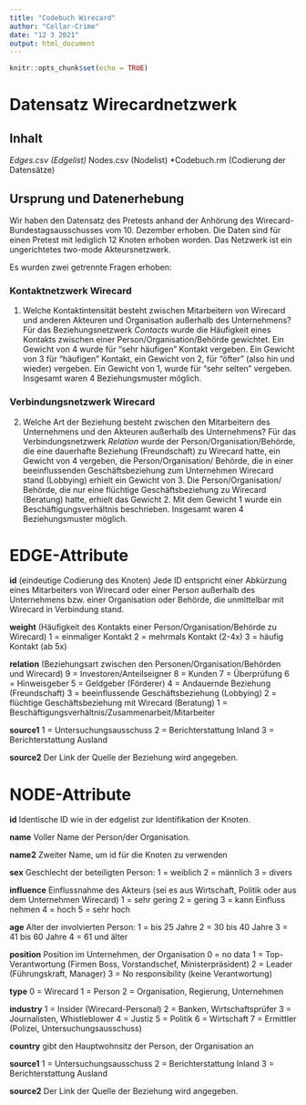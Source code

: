 ---
title: "Codebuch Wirecard"
author: "Collar-Crime"
date: "12 3 2021"
output: html_document
---

```{r setup, include=FALSE}
knitr::opts_chunk$set(echo = TRUE)
```
# Datensatz Wirecardnetzwerk

## Inhalt
*Edges.csv (Edgelist)
*Nodes.csv (Nodelist)
*Codebuch.rm (Codierung der Datensätze)

## Ursprung und Datenerhebung 
Wir haben den Datensatz des Pretests anhand der Anhörung des Wirecard-Bundestagsausschusses vom 10. Dezember erhoben. 
Die Daten sind für einen Pretest mit lediglich 12 Knoten erhoben worden.
Das Netzwerk ist ein ungerichtetes two-mode Akteursnetzwerk. 

Es wurden zwei getrennte Fragen erhoben:

### Kontaktnetzwerk Wirecard
1. Welche Kontaktintensität besteht zwischen Mitarbeitern von Wirecard und anderen Akteuren und Organisation außerhalb des Unternehmens?
Für das Beziehungsnetzwerk *Contacts* wurde die Häufigkeit eines Kontakts zwischen einer Person/Organisation/Behörde gewichtet. Ein Gewicht von 4 wurde für “sehr häufigen” Kontakt vergeben. Ein Gewicht von 3 für "häufigen" Kontakt, ein Gewicht von 2, für “öfter” (also hin und wieder) vergeben. Ein Gewicht von 1, wurde für “sehr selten” vergeben. Insgesamt waren 4 Beziehungsmuster möglich.

### Verbindungsnetzwerk Wirecard
2. Welche Art der Beziehung besteht zwischen den Mitarbeitern des Unternehmens und den Akteuren außerhalb des Unternehmens?
Für das Verbindungsnetzwerk *Relation* wurde der Person/Organisation/Behörde, die eine dauerhafte Beziehung (Freundschaft) zu Wirecard hatte, ein Gewicht von 4 vergeben, die Person/Organisation/ Behörde, die in einer beeinflussenden Geschäftsbeziehung zum Unternehmen Wirecard stand (Lobbying) erhielt ein Gewicht von 3. Die Person/Organisation/ Behörde, die nur eine flüchtige Geschäftsbeziehung zu Wirecard (Beratung) hatte, erhielt das Gewicht 2. Mit dem Gewicht 1 wurde ein Beschäftigungsverhältnis beschrieben. Insgesamt waren 4 Beziehungsmuster möglich.

# EDGE-Attribute
**id**
(eindeutige Codierung des Knoten)
Jede ID entspricht einer Abkürzung eines Mitarbeiters von Wirecard oder einer Person außerhalb des Unternehmens bzw. einer Organisation oder Behörde, die unmittelbar mit Wirecard in Verbindung stand. 

**weight**
(Häufigkeit des Kontakts einer Person/Organisation/Behörde zu Wirecard)
1 = einmaliger Kontakt
2 = mehrmals Kontakt (2-4x)
3 = häufig Kontakt (ab 5x)

**relation** 
(Beziehungsart zwischen den Personen/Organisation/Behörden und Wirecard)
9 = Investoren/Anteilseigner
8 = Kunden
7 = Überprüfung
6 = Hinweisgeber 
5 = Geldgeber (Förderer)
4 = Andauernde Beziehung (Freundschaft)
3 = beeinflussende Geschäftsbeziehung (Lobbying)
2 = flüchtige Geschäftsbeziehung mit Wirecard (Beratung)
1 = Beschäftigungsverhältnis/Zusammenarbeit/Mitarbeiter

**source1**
1 = Untersuchungsausschuss
2 = Berichterstattung Inland
3 = Berichterstattung Ausland

**source2**
Der Link der Quelle der Beziehung wird angegeben.

# NODE-Attribute
**id**
Identische ID wie in der edgelist zur Identifikation der Knoten. 

**name**
Voller Name der Person/der Organisation.

**name2**
Zweiter Name, um id für die Knoten zu verwenden


**sex**
Geschlecht der beteiligten Person:
1 = weiblich
2 = männlich
3 = divers

**influence**
Einflussnahme des Akteurs (sei es aus Wirtschaft, Politik oder aus dem Unternehmen Wirecard)
1 = sehr gering
2 = gering
3 = kann Einfluss nehmen
4 = hoch
5 = sehr hoch 

**age**
Alter der involvierten Person:
1 = bis 25 Jahre
2 = 30 bis 40 Jahre
3 = 41 bis 60 Jahre
4 = 61 und älter

**position**
Position im Unternehmen, der Organisation
0 = no data
1 = Top-Verantwortung (Firmen Boss, Vorstandschef, Ministerpräsident)
2 = Leader (Führungskraft, Manager)
3 = No responsibility (keine Verantwortung)

**type**
0 = Wirecard
1 = Person
2 = Organisation, Regierung, Unternehmen


**industry**
1 = Insider (Wirecard-Personal)
2 = Banken, Wirtschaftsprüfer
3 = Journalisten, Whistleblower
4 = Justiz
5 = Politik
6 = Wirtschaft
7 = Ermittler (Polizei, Untersuchungsausschuss)


**country**
gibt den Hauptwohnsitz der Person, der Organisation an 

**source1**
1 = Untersuchungsausschuss
2 = Berichterstattung Inland
3 = Berichterstattung Ausland

**source2**
Der Link der Quelle der Beziehung wird angegeben.
